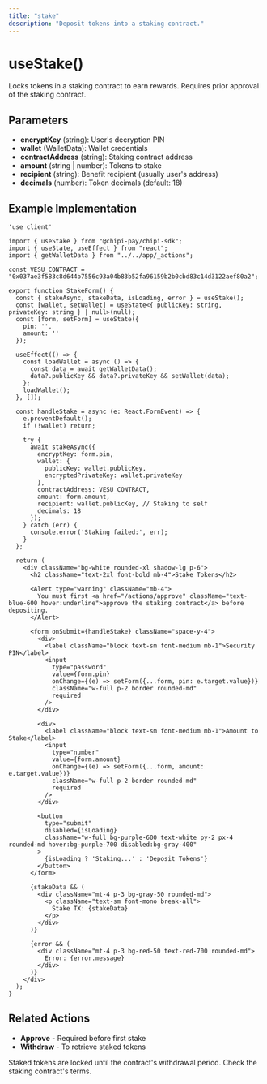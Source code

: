 ```yaml
---
title: "stake"
description: "Deposit tokens into a staking contract."
---
```


# useStake()

Locks tokens in a staking contract to earn rewards. Requires prior approval of the staking contract.

## Parameters

- **encryptKey** (string): User's decryption PIN
- **wallet** (WalletData): Wallet credentials
- **contractAddress** (string): Staking contract address
- **amount** (string | number): Tokens to stake
- **recipient** (string): Benefit recipient (usually user's address)
- **decimals** (number): Token decimals (default: 18)

## Example Implementation

```tsx
'use client'

import { useStake } from "@chipi-pay/chipi-sdk";
import { useState, useEffect } from "react";
import { getWalletData } from "../../app/_actions";

const VESU_CONTRACT = "0x037ae3f583c8d644b7556c93a04b83b52fa96159b2b0cbd83c14d3122aef80a2";

export function StakeForm() {
  const { stakeAsync, stakeData, isLoading, error } = useStake();
  const [wallet, setWallet] = useState<{ publicKey: string, privateKey: string } | null>(null);
  const [form, setForm] = useState({
    pin: '',
    amount: ''
  });

  useEffect(() => {
    const loadWallet = async () => {
      const data = await getWalletData();
      data?.publicKey && data?.privateKey && setWallet(data);
    };
    loadWallet();
  }, []);

  const handleStake = async (e: React.FormEvent) => {
    e.preventDefault();
    if (!wallet) return;

    try {
      await stakeAsync({
        encryptKey: form.pin,
        wallet: {
          publicKey: wallet.publicKey,
          encryptedPrivateKey: wallet.privateKey
        },
        contractAddress: VESU_CONTRACT,
        amount: form.amount,
        recipient: wallet.publicKey, // Staking to self
        decimals: 18
      });
    } catch (err) {
      console.error('Staking failed:', err);
    }
  };

  return (
    <div className="bg-white rounded-xl shadow-lg p-6">
      <h2 className="text-2xl font-bold mb-4">Stake Tokens</h2>
      
      <Alert type="warning" className="mb-4">
        You must first <a href="/actions/approve" className="text-blue-600 hover:underline">approve the staking contract</a> before depositing.
      </Alert>

      <form onSubmit={handleStake} className="space-y-4">
        <div>
          <label className="block text-sm font-medium mb-1">Security PIN</label>
          <input
            type="password"
            value={form.pin}
            onChange={(e) => setForm({...form, pin: e.target.value})}
            className="w-full p-2 border rounded-md"
            required
          />
        </div>

        <div>
          <label className="block text-sm font-medium mb-1">Amount to Stake</label>
          <input
            type="number"
            value={form.amount}
            onChange={(e) => setForm({...form, amount: e.target.value})}
            className="w-full p-2 border rounded-md"
            required
          />
        </div>

        <button 
          type="submit" 
          disabled={isLoading}
          className="w-full bg-purple-600 text-white py-2 px-4 rounded-md hover:bg-purple-700 disabled:bg-gray-400"
        >
          {isLoading ? 'Staking...' : 'Deposit Tokens'}
        </button>
      </form>

      {stakeData && (
        <div className="mt-4 p-3 bg-gray-50 rounded-md">
          <p className="text-sm font-mono break-all">
            Stake TX: {stakeData}
          </p>
        </div>
      )}

      {error && (
        <div className="mt-4 p-3 bg-red-50 text-red-700 rounded-md">
          Error: {error.message}
        </div>
      )}
    </div>
  );
}
```

## Related Actions

- **Approve** - Required before first stake
- **Withdraw** - To retrieve staked tokens

<Alert type="info">
Staked tokens are locked until the contract's withdrawal period. Check the staking contract's terms.
</Alert>
